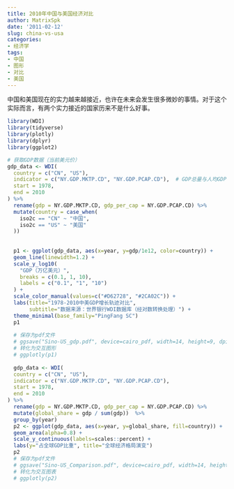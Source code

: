 ```yaml
---
title: 2010年中国与美国经济对比
author: MatrixSpk
date: '2011-02-12'
slug: china-vs-usa
categories:
- 经济学
tags:
- 中国
- 图形
- 对比
- 美国
---
```

中国和美国现在的实力越来越接近，也许在未来会发生很多微妙的事情。对于这个实际而言，有两个实力接近的国家历来不是什么好事。

```R
library(WDI)
library(tidyverse)
library(plotly)
library(dplyr)
library(ggplot2)

# 获取GDP数据（当前美元价）
gdp_data <- WDI(
  country = c("CN", "US"),
  indicator = c("NY.GDP.MKTP.CD", "NY.GDP.PCAP.CD"),  # GDP总量与人均GDP
  start = 1978,
  end = 2010
) %>%
  rename(gdp = NY.GDP.MKTP.CD, gdp_per_cap = NY.GDP.PCAP.CD) %>%
  mutate(country = case_when(
    iso2c == "CN" ~ "中国",
    iso2c == "US" ~ "美国"
  ))
  
  
  p1 <- ggplot(gdp_data, aes(x=year, y=gdp/1e12, color=country)) +
  geom_line(linewidth=1.2) +
  scale_y_log10(
    "GDP（万亿美元）",
    breaks = c(0.1, 1, 10),
    labels = c("0.1", "1", "10")
  ) +
  scale_color_manual(values=c("#D62728", "#2CA02C")) +
  labs(title="1978-2010中美GDP增长轨迹对比",
       subtitle="数据来源：世界银行WDI数据库（经对数转换处理）") +
  theme_minimal(base_family="PingFang SC")
  p1
  
  # 保存为pdf文件
  # ggsave("Sino-US_gdp.pdf", device=cairo_pdf, width=14, height=9, dpi=300)
  # 转化为交互图形
  # ggplotly(p1)
  
  gdp_data <- WDI(
  country = c("CN", "US"),
  indicator = c("NY.GDP.MKTP.CD", "NY.GDP.PCAP.CD"),  
  start = 1978,
  end = 2010
) %>%
  rename(gdp = NY.GDP.MKTP.CD, gdp_per_cap = NY.GDP.PCAP.CD) %>%
  mutate(global_share = gdp / sum(gdp))  %>%
  group_by(year) 
  p2 <- ggplot(gdp_data, aes(x=year, y=global_share, fill=country)) +
  geom_area(alpha=0.8) +
  scale_y_continuous(labels=scales::percent) +
  labs(y="占全球GDP比重", title="全球经济格局演变")
  p2
  # 保存为pdf文件
  # ggsave("Sino-US_Comparison.pdf", device=cairo_pdf, width=14, height=9, dpi=300)
  # 转化为交互图表
  # ggplotly(p2)  
```